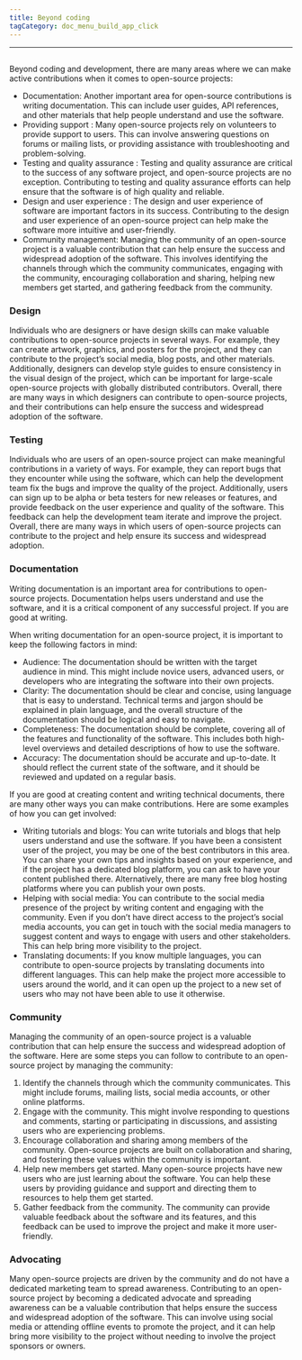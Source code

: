 ```yaml
---
title: Beyond coding
tagCategory: doc_menu_build_app_click
---
```

---

## <Heading hidden>Beyond coding</Heading>

Beyond coding and development, there are many areas where we can make active contributions when it comes to open-source projects:

- Documentation: Another important area for open-source contributions is writing documentation. This can include user guides, API references, and other materials that help people understand and use the software.
- Providing support : Many open-source projects rely on volunteers to provide support to users. This can involve answering questions on forums or mailing lists, or providing assistance with troubleshooting and problem-solving.
- Testing and quality assurance : Testing and quality assurance are critical to the success of any software project, and open-source projects are no exception. Contributing to testing and quality assurance efforts can help ensure that the software is of high quality and reliable.
- Design and user experience : The design and user experience of software are important factors in its success. Contributing to the design and user experience of an open-source project can help make the software more intuitive and user-friendly.
- Community management: Managing the community of an open-source project is a valuable contribution that can help ensure the success and widespread adoption of the software. This involves identifying the channels through which the community communicates, engaging with the community, encouraging collaboration and sharing, helping new members get started, and gathering feedback from the community.

### **[](https://www.illacloud.com/zh-CN/blog/opensource-for-non-developers#design)Design**

Individuals who are designers or have design skills can make valuable contributions to open-source projects in several ways. For example, they can create artwork, graphics, and posters for the project, and they can contribute to the project’s social media, blog posts, and other materials. Additionally, designers can develop style guides to ensure consistency in the visual design of the project, which can be important for large-scale open-source projects with globally distributed contributors. Overall, there are many ways in which designers can contribute to open-source projects, and their contributions can help ensure the success and widespread adoption of the software.

### **[](https://www.illacloud.com/zh-CN/blog/opensource-for-non-developers#testing)Testing**

Individuals who are users of an open-source project can make meaningful contributions in a variety of ways. For example, they can report bugs that they encounter while using the software, which can help the development team fix the bugs and improve the quality of the project. Additionally, users can sign up to be alpha or beta testers for new releases or features, and provide feedback on the user experience and quality of the software. This feedback can help the development team iterate and improve the project. Overall, there are many ways in which users of open-source projects can contribute to the project and help ensure its success and widespread adoption.

### **[](https://www.illacloud.com/zh-CN/blog/opensource-for-non-developers#documentation)Documentation**

Writing documentation is an important area for contributions to open-source projects. Documentation helps users understand and use the software, and it is a critical component of any successful project. If you are good at writing.

When writing documentation for an open-source project, it is important to keep the following factors in mind:

- Audience: The documentation should be written with the target audience in mind. This might include novice users, advanced users, or developers who are integrating the software into their own projects.
- Clarity: The documentation should be clear and concise, using language that is easy to understand. Technical terms and jargon should be explained in plain language, and the overall structure of the documentation should be logical and easy to navigate.
- Completeness: The documentation should be complete, covering all of the features and functionality of the software. This includes both high-level overviews and detailed descriptions of how to use the software.
- Accuracy: The documentation should be accurate and up-to-date. It should reflect the current state of the software, and it should be reviewed and updated on a regular basis.

If you are good at creating content and writing technical documents, there are many other ways you can make contributions. Here are some examples of how you can get involved:

- Writing tutorials and blogs: You can write tutorials and blogs that help users understand and use the software. If you have been a consistent user of the project, you may be one of the best contributors in this area. You can share your own tips and insights based on your experience, and if the project has a dedicated blog platform, you can ask to have your content published there. Alternatively, there are many free blog hosting platforms where you can publish your own posts.
- Helping with social media: You can contribute to the social media presence of the project by writing content and engaging with the community. Even if you don’t have direct access to the project’s social media accounts, you can get in touch with the social media managers to suggest content and ways to engage with users and other stakeholders. This can help bring more visibility to the project.
- Translating documents: If you know multiple languages, you can contribute to open-source projects by translating documents into different languages. This can help make the project more accessible to users around the world, and it can open up the project to a new set of users who may not have been able to use it otherwise.

### **[](https://www.illacloud.com/zh-CN/blog/opensource-for-non-developers#community)Community**

Managing the community of an open-source project is a valuable contribution that can help ensure the success and widespread adoption of the software. Here are some steps you can follow to contribute to an open-source project by managing the community:

1. Identify the channels through which the community communicates. This might include forums, mailing lists, social media accounts, or other online platforms.
2. Engage with the community. This might involve responding to questions and comments, starting or participating in discussions, and assisting users who are experiencing problems.
3. Encourage collaboration and sharing among members of the community. Open-source projects are built on collaboration and sharing, and fostering these values within the community is important.
4. Help new members get started. Many open-source projects have new users who are just learning about the software. You can help these users by providing guidance and support and directing them to resources to help them get started.
5. Gather feedback from the community. The community can provide valuable feedback about the software and its features, and this feedback can be used to improve the project and make it more user-friendly.

### **[](https://www.illacloud.com/zh-CN/blog/opensource-for-non-developers#advocating)Advocating**

Many open-source projects are driven by the community and do not have a dedicated marketing team to spread awareness. Contributing to an open-source project by becoming a dedicated advocate and spreading awareness can be a valuable contribution that helps ensure the success and widespread adoption of the software. This can involve using social media or attending offline events to promote the project, and it can help bring more visibility to the project without needing to involve the project sponsors or owners.

